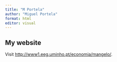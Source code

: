 ```yaml
---
title: "M Portela"
author: "Miguel Portela"
format: html
editor: visual
---
```


## My website

Visit [http://www1.eeg.uminho.pt/economia/mangelo/](http://www1.eeg.uminho.pt/economia/mangelo/).